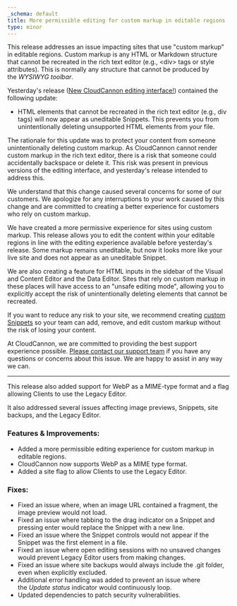 ```yaml
---
_schema: default
title: More permissible editing for custom markup in editable regions
type: minor
---
```

This release addresses an issue impacting sites that use "custom markup" in editable regions. Custom markup is any HTML or Markdown structure that cannot be recreated in the rich text editor (e.g., &lt;div&gt; tags or style attributes). This is normally any structure that cannot be produced by the&nbsp;*WYSIWYG toolbar*.

Yesterday's release (<a href="https://cloudcannon.com/documentation/changelog/2024/03/07/new-cloudcannon-editing-interface.html" target="_blank" rel="noopener">New CloudCannon editing interface!</a>) contained the following update:

* HTML elements that cannot be recreated in the rich text editor (e.g., div tags) will now appear as uneditable Snippets. This prevents you from unintentionally deleting unsupported HTML elements from your file.

The rationale for this update was to protect your content from someone unintentionally deleting custom markup. As CloudCannon cannot render custom markup in the rich text editor, there is a risk that someone could accidentally backspace or delete it. This risk was present in previous versions of the editing interface, and yesterday's release intended to address this.

We understand that this change caused several concerns for some of our customers. We apologize for any interruptions to your work caused by this change and are committed to creating a better experience for customers who rely on custom markup.

We have created a more permissive experience for sites using custom markup. This release allows you to edit the content within your editable regions in line with the editing experience available before yesterday's release. Some markup remains uneditable, but now it looks more like your live site and does not appear as an uneditable Snippet.

We are also creating a feature for HTML inputs in the sidebar of the Visual and Content Editor and the Data Editor. Sites that rely on custom markup in these places will have access to an "unsafe editing mode", allowing you to explicitly accept the risk of unintentionally deleting elements that cannot be recreated.

If you want to reduce any risk to your site, we recommend creating&nbsp;<a href="https://cloudcannon.com/documentation/articles/introduction-to-editing/#snippets" target="_blank" rel="noopener">custom Snippets</a>&nbsp;so your team can add, remove, and edit custom markup without the risk of losing your content.

At CloudCannon, we are committed to providing the best support experience possible.&nbsp;<a href="https://cloudcannon.com/support/" target="_blank" rel="noopener">Please contact our support team</a>&nbsp;if you have any questions or concerns about this issue. We are happy to assist in any way we can.

---

This release also added support for WebP as a MIME-type format and a flag allowing Clients to use the Legacy Editor.

It also addressed several issues affecting image previews, Snippets, site backups, and the Legacy Editor.

### Features & Improvements:

* Added a more permissible editing experience for custom markup in editable regions.
* CloudCannon now supports WebP as a MIME type format.
* Added a site flag to allow Clients to use the Legacy Editor.

### Fixes:

* Fixed an issue where, when an image URL contained a fragment, the image preview would not load.
* Fixed an issue where tabbing to the drag indicator on a Snippet and pressing enter would replace the Snippet with a new line.
* Fixed an issue where the Snippet controls would not appear if the Snippet was the first element in a file.
* Fixed an issue where open editing sessions with no unsaved changes would prevent Legacy Editor users from making changes.
* Fixed an issue where site backups would always include the .git folder, even when explicitly excluded.
* Additional error handling was added to prevent an issue where the&nbsp;*Update status*&nbsp;indicator would continuously loop.
* Updated dependencies to patch security vulnerabilities.